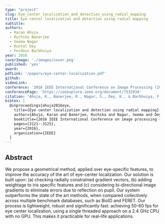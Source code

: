 ```yaml
---
type: "project"
slug: Eye_center_localization_and_detection_using_radial_mapping
title: Eye center localization and detection using radial mapping
subtitle:
authors:
  - Karan Ahuja
  - Ruchika Banarjee
  - Seema Nagar
  - Kuntal Dey
  - Ferdous Barbhuiya
year: 2016
coverImage: './images/cover.png'
published: 'yes'
award:
pdfLink: '/papers/eye-center-localization.pdf'
github:
videoLink:
conference: '2016 IEEE International Conference on Image Processing (ICIP)'
conferencePage: 'https://ieeexplore.ieee.org/document/7532934'
citation: "Ahuja, K., Banerjee, R., Nagar, S., Dey, K., & Barbhuiya, F. (2016, September). Eye center localization and detection using radial mapping. In 2016 IEEE International Conference on image processing (ICIP) (pp. 3121-3125). IEEE."
bibtex: |
  @inproceedings{ahuja2016eye,
    title={Eye center localization and detection using radial mapping},
    author={Ahuja, Karan and Banerjee, Ruchika and Nagar, Seema and Dey, Kuntal and Barbhuiya, Ferdous},
    booktitle={2016 IEEE International Conference on image processing (ICIP)},
    pages={3121--3125},
    year={2016},
    organization={IEEE}
  }
---
```


## Abstract

We propose a geometrical method, applied over eye-specific features, to improve the accuracy of the art of eye-center localization. Our solution is built upon: (a) checking radially constrained gradient vectors, (b) adding weightage to iris specific features and (c) considering bi-directional image gradients to eliminate errors due to reflection on pupil. Our system outperforms the state of the art methods, when compared collectively across multiple benchmark databases, such as BioID and FERET. Our process is lightweight, robust and significantly fast: achieving 50-60 fps for eye center localization, using a single threaded approach on a 2.4 GHz CPU with no GPU. This makes it practicable for real-life applications.

